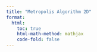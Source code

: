 ```yaml
---
title: "Metropolis Algorithm 2D"
format:
  html:
    toc: true
    html-math-method: mathjax
    code-fold: false
---
```



